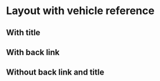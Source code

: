 

<Meta of={WithVehicleReferenceStories} />

# Layout with vehicle reference

## With title

<Canvas>
  <Story of={WithVehicleReferenceStories.WithTitle} />
</Canvas>

<Controls />

## With back link

<Canvas>
  <Story of={WithVehicleReferenceStories.WithBackLink} />
</Canvas>

<Controls />

## Without back link and title

<Canvas>
  <Story of={WithVehicleReferenceStories.WithoutBackLinkAndTitle} />
</Canvas>

<Canvas>
  <Story of={WithVehicleReferenceStories.WithoutHeader} />
</Canvas>

<Controls />

